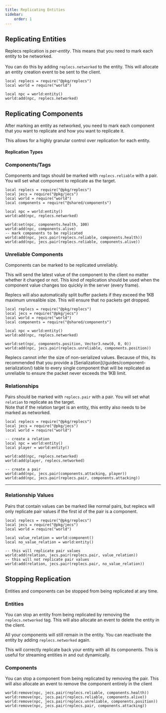 ```yaml
---
title: Replicating Entities
sidebar:
    order: 1
---
```


## Replicating Entities

Replecs replication is _per-entity_. This means that you need to mark each entity to be networked.<br/>  
You can do this by adding `replecs.networked` to the entity. This will allocate an entity creation event to be sent to the client.

```luau
local replecs = require("@pkg/replecs")
local world = require("world")

local npc = world:entity()
world:add(npc, replecs.networked)
```

## Replicating Components

After marking an entity as networked, you need to mark each component that you want to replicate and how you want to replicate it.

This allows for a highly granular control over replication for each entity.


#### Replication Types
<div class="padded">

### Components/Tags

Components and tags should be marked with `replecs.reliable` with a pair. You will set what component to replicate as the target.

```luau
local replecs = require("@pkg/replecs")
local jecs = require("@pkg/jecs")
local world = require("world")
local components = require("@shared/components")

local npc = world:entity()
world:add(npc, replecs.networked)

world:set(npc, components.health, 100)
world:add(npc, components.alive)
-- mark components to be replicated
world:add(npc, jecs.pair(replecs.reliable, components.health))
world:add(npc, jecs.pair(replecs.reliable, components.alive))
```

### Unreliable Components

Components can be marked to be replicated unreliably. 

This will send the latest value of the component to the client no matter whether it changed or not.
This kind of replication should be used when the component value changes too quickly in the server (every frame).

Replecs will also automatically split buffer packets if they exceed the 1KB maximum unrealible size. 
This will ensure that no packets get dropped.


```luau
local replecs = require("@pkg/replecs")
local jecs = require("@pkg/jecs")
local world = require("world")
local components = require("@shared/components")

local npc = world:entity()
world:add(npc, replecs.networked)

world:set(npc, components.position, Vector3.new(0, 0, 0))
world:add(npc, jecs.pair(replecs.unreliable, components.position))
```

<Aside type="danger">
Replecs cannot infer the size of non-serialized values. 
Because of this, its recommended that you provide a [Serialization](/guides/component-serialization/) table
to every single component that will be replicated as unreliable to ensure the packet never exceeds the 1KB limit.
</Aside>

### Relationships

Pairs should be marked with `replecs.pair` with a pair. You will set what `relation` to replicate as the target.<br/>
Note that if the relation target is an entity, this entity also needs to be marked as networked.

```luau
local replecs = require("@pkg/replecs")
local jecs = require("@pkg/jecs")
local world = require("world")

-- create a relation
local npc = world:entity()
local player = world:entity()

world:add(npc, replecs.networked)
world:add(player, replecs.networked)

-- create a pair
world:add(npc, jecs.pair(components.attacking, player))
world:add(npc, jecs.pair(replecs.pair, components.attacking))
```

---

### Relationship Values

Pairs that contain values can be marked like normal pairs, but replecs will only replicate pair values if the first id of the pair is a component.

```luau
local replecs = require("@pkg/replecs")
local jecs = require("@pkg/jecs")
local world = require("world")

local value_relation = world:component()
local no_value_relation = world:entity()

-- this will replicate pair values
world:add(relation, jecs.pair(replecs.pair, value_relation))
-- this will not replicate pair values
world:add(relation, jecs.pair(replecs.pair, no_value_relation))
```

</div>

## Stopping Replication

Entities and components can be stopped from being replicated at any time.

<div class="padded">

### Entities

You can stop an entity from being replicated by removing the `replecs.networked` tag.
This will also allocate an event to delete the entity in the client.

All your components will still remain in the entity. You can reactivate the entity by adding `replecs.networked` again.

This will correctly replicate back your entity with all its components. This is useful for streaming entities in and out dynamically.

### Components

You can stop a component from being replicated by removing the pair.
This will also allocate an event to remove the component entirely in the client

```luau
world:remove(npc, jecs.pair(replecs.reliable, components.health))
world:remove(npc, jecs.pair(replecs.reliable, components.alive))
world:remove(npc, jecs.pair(replecs.unreliable, components.position))
world:remove(npc, jecs.pair(replecs.pair, components.attacking))
```

</div>